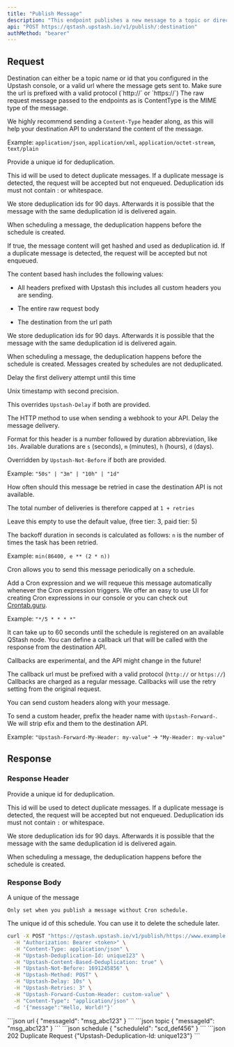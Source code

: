 ```yaml
---
title: "Publish Message"
description: "This endpoint publishes a new message to a topic or directly to a url "
api: "POST https://qstash.upstash.io/v1/publish/:destination"
authMethod: "bearer"
---
```


## Request

<ParamField path="destination" type="string" required>
  Destination can either be a topic name or id that you configured in the
  Upstash console, or a valid url where the message gets sent to. Make sure the
  url is prefixed with a valid protocol (`http://` or `https://`)
</ParamField>

<ParamField body="body" type="string">
  The raw request message passed to the endpoints as is
</ParamField>

<ParamField header="Content-Type" type="string" >
ContentType is the MIME type of the message.

We highly recommend sending a `Content-Type` header along, as this will help
your destination API to understand the content of the message.

Example: `application/json`, `application/xml`, `application/octet-stream`,
`text/plain`

</ParamField>

<ParamField header="Upstash-Deduplication-Id" type="string">
Provide a unique id for deduplication.

This id will be used to detect duplicate messages. If a duplicate message is detected, the request will be accepted but not enqueued. Deduplication ids must not contain : or whitespace.

We store deduplication ids for 90 days. Afterwards it is possible that the message with the same deduplication id is delivered again.

When scheduling a message, the deduplication happens before the schedule is created.

</ParamField>

<ParamField header="Upstash-Content-Based-Deduplication" type="boolean" >

If true, the message content will get hashed and used as deduplication id. If a duplicate message is detected, the request will be accepted but not enqueued.

The content based hash includes the following values:

- All headers prefixed with Upstash this includes all custom headers you are sending.

- The entire raw request body

- The destination from the url path

We store deduplication ids for 90 days. Afterwards it is possible that the message with the same deduplication id is delivered again.

When scheduling a message, the deduplication happens before the schedule is created. Messages created by schedules are not deduplicated.

</ParamField>

<ParamField header="Upstash-Not-Before" type="int" >
	Delay the first delivery attempt until this time

Unix timestamp with second precision.

This overrides `Upstash-Delay` if both are provided.

</ParamField>

<ParamField header="Upstash-Method" type="string" >
	The HTTP method to use when sending a webhook to your API.

</ParamField>

<ParamField header="Upstash-Delay" type="string" >
  Delay the message delivery.

Format for this header is a number followed by duration abbreviation, like
`10s`. Available durations are `s` (seconds), `m` (minutes), `h` (hours), `d`
(days).

Overridden by `Upstash-Not-Before` if both are provided.

Example: `"50s" | "3m" | "10h" | "1d"`

</ParamField>

<ParamField header="Upstash-Retries" type="int"  >
  How often should this message be retried in case the destination API is not available.

The total number of deliveries is therefore capped at `1 + retries`

Leave this empty to use the default value, (free tier: 3, paid tier: 5)

The backoff duration in seconds is calculated as follows: `n` is the number of
times the task has been retried.

Example: `min(86400, e ** (2 * n))`

</ParamField>

<ParamField header="Upstash-Cron" type="string"  >
Cron allows you to send this message periodically on a schedule.

Add a Cron expression and we will requeue this message automatically whenever the Cron expression triggers. We offer an easy to use UI for creating Cron expressions in our console or you can check out [Crontab.guru](crontab.guru).

Example: `"*/5 * * * *"`

<Note>
It can take up to 60 seconds until the schedule is registered on an available QStash node.
</Note>
</ParamField>

<ParamField header="Upstash-Callback" type="string">
  You can define a callback url that will be called with the response from the destination API.

Callbacks are experimental, and the API might change in the future!

The callback url must be prefixed with a valid protocol (`http://` or `https://`) Callbacks are charged as a regular message. Callbacks will use the retry setting from the original request.

</ParamField>

<ParamField header="Upstash-Forward-*" type="string" >
 You can send custom headers along with your message.

To send a custom header, prefix the header name with `Upstash-Forward-`. We will strip efix and them to the destination API.

Example: `"Upstash-Forward-My-Header: my-value"` -> `"My-Header: my-value"`

</ParamField>

## Response

### Response Header

<ResponseField name="Upstash-Deduplication-Id" type="string">
Provide a unique id for deduplication.

This id will be used to detect duplicate messages. If a duplicate message is detected, the request will be accepted but not enqueued. Deduplication ids must not contain `:` or whitespace.

We store deduplication ids for 90 days. Afterwards it is possible that the message with the same deduplication id is delivered again.

When scheduling a message, the deduplication happens before the schedule is created.

</ResponseField>

### Response Body

<ResponseField name="messageId" type="string" required>
    A unique of the message

    Only set when you publish a message without Cron schedule.

</ResponseField>

<ResponseField name="scheduleId" type="string" required>
  The unique id of this schedule. You can use it to delete the schedule later.
</ResponseField>

<RequestExample>

```sh
curl -X POST "https://qstash.upstash.io/v1/publish/https://www.example.com" \
  -H "Authorization: Bearer <token>" \
  -H "Content-Type: application/json" \
  -H "Upstash-Deduplication-Id: unique123" \
  -H "Upstash-Content-Based-Deduplication: true" \
  -H "Upstash-Not-Before: 1691245856" \
  -H "Upstash-Method: POST" \
  -H "Upstash-Delay: 10s" \
  -H "Upstash-Retries: 3" \
  -H "Upstash-Forward-Custom-Header: custom-value" \
  -H "Content-Type": "application/json" \
  -d '{"message":"Hello, World!"}'
```

</RequestExample>

<ResponseExample>
```json url
{
  "messageId": "msg_abc123"
}
```
```json topic
{
  "messageId": "msg_abc123"
}
```
```json schedule
{
  "scheduleId": "scd_def456"
}
```
</ResponseExample>

<ResponseExample>
  ```json 202 Duplicate Request
  {"Upstash-Deduplication-Id: unique123"}
  ```
</ResponseExample>
